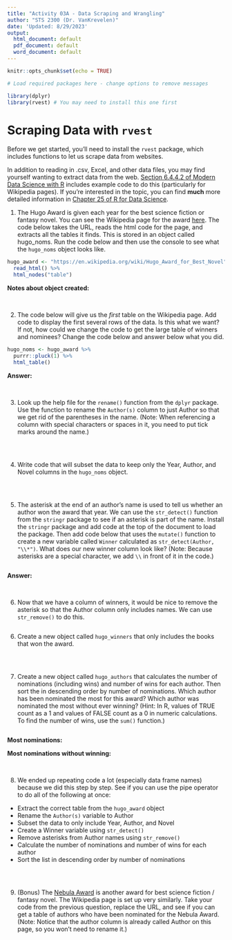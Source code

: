 ```yaml
---
title: "Activity 03A - Data Scraping and Wrangling"
author: "STS 2300 (Dr. VanKrevelen)"
date: 'Updated: 8/29/2023'
output:
  html_document: default
  pdf_document: default
  word_document: default
---
```


```r
knitr::opts_chunk$set(echo = TRUE)
```

```r
# Load required packages here - change options to remove messages

library(dplyr)
library(rvest) # You may need to install this one first
```


# Scraping Data with `rvest`

Before we get started, you'll need to install the `rvest` package, which includes functions to let us scrape data from websites.

In addition to reading in .csv, Excel, and other data files, you may find yourself wanting to extract data from the web. [Section 6.4.4.2 of Modern Data Science with R](https://mdsr-book.github.io/mdsr3e/06-dataII.html#sec-htmltab) includes example code to do this (particularly for Wikipedia pages). If you're interested in the topic, you can find **much** more detailed information in [Chapter 25 of R for Data Science](https://r4ds.hadley.nz/webscraping).

1. The Hugo Award is given each year for the best science fiction or fantasy novel. You can see the Wikipedia page for the award [here](https://en.wikipedia.org/wiki/Hugo_Award_for_Best_Novel). The code below takes the URL, reads the html code for the page, and extracts all the tables it finds. This is stored in an object called hugo_noms. Run the code below and then use the console to see what the `hugo_noms` object looks like.

```r
hugo_award <- "https://en.wikipedia.org/wiki/Hugo_Award_for_Best_Novel" %>%
  read_html() %>%
  html_nodes("table")
```

**Notes about object created:**

<br>


2. The code below will give us the *first* table on the Wikipedia page. Add code to display the first several rows of the data. Is this what we want? If not, how could we change the code to get the large table of winners and nominees? Change the code below and answer below what you did.

```r
hugo_noms <- hugo_award %>%
  purrr::pluck(1) %>%
  html_table()

```

**Answer:**

<br>


3. Look up the help file for the `rename()` function from the `dplyr` package. Use the function to rename the `Author(s)` column to just Author so that we get rid of the parentheses in the name. (Note: When referencing a column with special characters or spaces in it, you need to put tick marks around the name.)

```r

```

<br>


4. Write code that will subset the data to keep only the Year, Author, and Novel columns in the `hugo_noms` object.

```r

```

<br>


5. The asterisk at the end of an author's name is used to tell us whether an author won the award that year. We can use the `str_detect()` function from the `stringr` package to see if an asterisk is part of the name. Install the `stringr` package and add code at the top of the document to load the package. Then add code below that uses the `mutate()` function to create a new variable called `Winner` calculated as `str_detect(Author, "\\*")`. What does our new winner column look like? (Note: Because asterisks are a special character, we add `\\` in front of it in the code.)

```r

```

**Answer:**

<br>


6. Now that we have a column of winners, it would be nice to remove the asterisk so that the Author column only includes names. We can use `str_remove()` to do this. 

```r

```


6. Create a new object called `hugo_winners` that only includes the books that won the award.

```r

```

<br>


7. Create a new object called `hugo_authors` that calculates the number of nominations (including wins) and number of wins for each author. Then sort the in descending order by number of nominations. Which author has been nominated the most for this award? Which author was nominated the most without ever winning? (Hint: In R, values of TRUE count as a 1 and values of FALSE count as a 0 in numeric calculations. To find the number of wins, use the `sum()` function.)

```r

```

**Most nominations:**

**Most nominations without winning:**

<br>


8. We ended up repeating code a lot (especially data frame names) because we did this step by step. See if you can use the pipe operator to do all of the following at once:

  - Extract the correct table from the `hugo_award` object
  - Rename the `Author(s)` variable to Author
  - Subset the data to only include Year, Author, and Novel
  - Create a Winner variable using `str_detect()`
  - Remove asterisks from Author names using `str_remove()`
  - Calculate the number of nominations and number of wins for each author
  - Sort the list in descending order by number of nominations
  
```r

```


<br>

9. (Bonus) The [Nebula Award](https://en.wikipedia.org/wiki/Nebula_Award_for_Best_Novel) is another award for best science fiction / fantasy novel. The Wikipedia page is set up very similarly. Take your code from the previous question, replace the URL, and see if you can get a table of authors who have been nominated for the Nebula Award. (Note: Notice that the author column is already called Author on this page, so you won't need to rename it.)

```r

```
